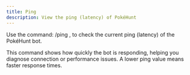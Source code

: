 ```yaml
---
title: Ping
description: View the ping (latency) of PokéHunt
---
```


Use the command:
/ping , 
to check the current ping (latency) of the PokéHunt bot.

This command shows how quickly the bot is responding, helping you diagnose connection or performance issues. 
A lower ping value means faster response times.